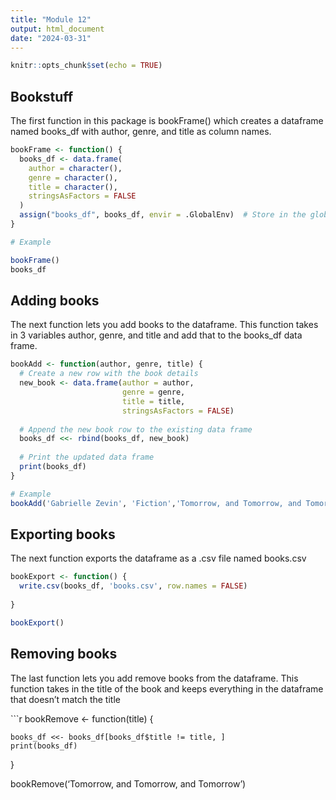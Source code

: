 ```yaml
---
title: "Module 12"
output: html_document
date: "2024-03-31"
---
```


```r
knitr::opts_chunk$set(echo = TRUE)
```

## Bookstuff

The first function in this package is bookFrame() which creates a dataframe named books_df with author, genre, and title as column names.

```r
bookFrame <- function() {
  books_df <- data.frame(
    author = character(),
    genre = character(),
    title = character(),
    stringsAsFactors = FALSE
  )
  assign("books_df", books_df, envir = .GlobalEnv)  # Store in the global environment
}

# Example

bookFrame()
books_df
```

## Adding books

The next function lets you add books to the dataframe. This function takes in 3 variables author, genre, and title and add that to the books_df data frame.

```r
bookAdd <- function(author, genre, title) {
  # Create a new row with the book details
  new_book <- data.frame(author = author,
                         genre = genre,
                         title = title,
                         stringsAsFactors = FALSE)
  
  # Append the new book row to the existing data frame
  books_df <<- rbind(books_df, new_book)
  
  # Print the updated data frame
  print(books_df)
}

# Example
bookAdd('Gabrielle Zevin', 'Fiction','Tomorrow, and Tomorrow, and Tomorrow')
```




## Exporting books

The next function exports the dataframe as a .csv file named books.csv


```r

bookExport <- function() { 
  write.csv(books_df, 'books.csv', row.names = FALSE)
  
}

bookExport()

```
## Removing books

The last function lets you add remove books from the dataframe. This function takes in the title of the book and keeps everything in the dataframe that doesn't match the title

```r
bookRemove <- function(title) {

    books_df <<- books_df[books_df$title != title, ]
    print(books_df)
  }

bookRemove('Tomorrow, and Tomorrow, and Tomorrow')
